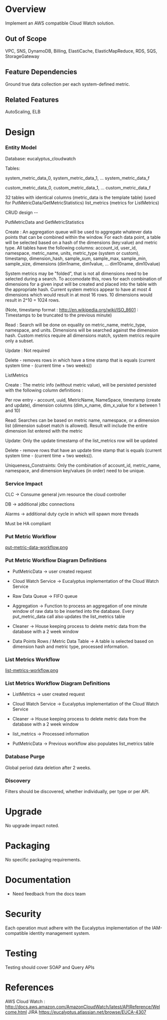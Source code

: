 = Overview =

Implement an AWS compatible Cloud Watch solution.

== Out of Scope ==

VPC, SNS, DynamoDB, Billing, ElastiCache, ElasticMapReduce, RDS, SQS, StorageGateway

== Feature Dependencies ==

Ground true data collection per each system-defined metric.

== Related Features ==

AutoScaling, ELB

= Design =

=== Entity Model ===

Database: eucalyptus_cloudwatch 

Tables: 

system_metric_data_0, system_metric_data_1, ... system_metric_data_f 

custom_metric_data_0, custom_metric_data_1, ... custom_metric_data_f

32 tables with identical columns (metric_data is the template table) (used for PutMetricData/GetMetricStatistics)
list_metrics (metrics for ListMetrics)

CRUD design -- 

PutMetricData and GetMetricStatistics

Create : An aggregation queue will be used to aggregate whatever data points that can be combined within the window.
For each data point, a table will be selected based on a hash of the dimensions (key:value) and metric type.  
All tables have the following columns: account_id, user_id, namespace, metric_name, units, metric_type (system or custom), timestamp, dimension_hash, sample_sum, sample_max, sample_min, sample_size, dimensions (dim1name, dim1value, ... dim10name, dim10value) 

System metrics may be "folded", that is not all dimensions need to be selected during a search.  To accomodate this, rows for each combination of dimensions for a given input will be created and placed into the table with the appropriate hash.  Current system metrics appear to have at most 4 dimensions which would result in at most 16 rows.  10 dimensions would result in 2^10 = 1024 rows.

(Note, timestamp format :  http://en.wikipedia.org/wiki/ISO_8601 : Timestamps to be truncated to the previous minute)

Read : Search will be done on equality on metric_name, metric_type, namespace, and units.  Dimensions will be searched against the dimension hash.  Custom metrics require all dimensions match, system metrics require only a subset.

Update : Not required

Delete - removes rows in which have a time stamp that is equals (current system time - (current time + two weeks))

ListMetrics

Create : The metric info (without metric value), will be persisted persisted with the following column definitions :

Per row entry - account, uuid, MetricName, NameSpace, timestamp (create and update), dimension columns (dim_x_name, dim_x_value for x between 1 and 10)

Read: Searches can be based on metric name, namespace, or a dimension list (dimension subset match is allowed).  
Result will include the entire dimension list entered with the metric

Update: Only the update timestamp of the list_metrics row will be updated

Delete - remove rows that have an update time stamp that is equals (current system time - (current time + two weeks)).

Uniqueness_Constraints: Only the combination of account_id, metric_name, namespace, and dimension key/values (in order) need to be unique.

=== Service Impact ===

CLC -> Consume general jvm resource the cloud controller

DB -> additional jdbc connections 

Alarms -> additional duty cycle in which will spawn more threads

Must be HA compliant 

=== Put Metric Workflow ===

[[put-metric-data-workflow.png]] 

=== Put Metric Workflow Diagram Definitions === 

* PutMetricData -> user created request 

* Cloud Watch Service -> Eucalyptus implementation of the Cloud Watch Service

* Raw Data Queue -> FIFO queue

* Aggregation -> Function to process an aggregation of one minute window of raw data to be inserted into the database.  Every put_metric_data call also updates the list_metrics table

* Cleaner -> House keeping process to delete metric data from the database with a 2 week window  

* Data Points Rows / Metric Data Table -> A table is selected based on dimension hash and metric type, processed information.

=== List Metrics Workflow ===

[[list-metrics-workflow.png]] 

=== List Metrics Workflow Diagram Definitions === 

* ListMetrics -> user created request 

* Cloud Watch Service -> Eucalyptus implementation of the Cloud Watch Service

* Cleaner -> House keeping process to delete metric data from the database with a 2 week window  

* list_metrics -> Processed information

* PutMetricData -> Previous workflow also populates list_metrics table

=== Database Purge ===

Global period data deletion after 2 weeks.

=== Discovery ===
Filters should be discovered, whether individually, per type or per API.

= Upgrade =
No upgrade impact noted.

= Packaging =
No specific packaging requirements.

= Documentation =
*Need feedback from the docs team

= Security =
Each operation must adhere with the Eucalyptus implementation of the IAM-compatible identity management system.

= Testing =
Testing should cover SOAP and Query APIs 

= References =
AWS Cloud Watch : http://docs.aws.amazon.com/AmazonCloudWatch/latest/APIReference/Welcome.html
JIRA https://eucalyptus.atlassian.net/browse/EUCA-4307

